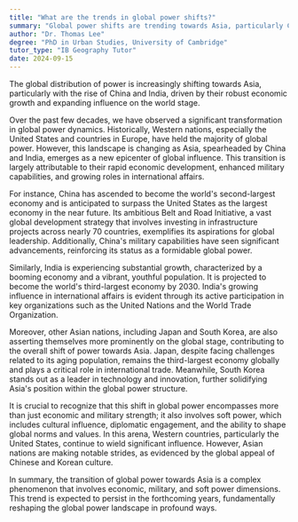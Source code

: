 ```yaml
---
title: "What are the trends in global power shifts?"
summary: "Global power shifts are trending towards Asia, particularly China and India, due to their economic growth and increasing influence."
author: "Dr. Thomas Lee"
degree: "PhD in Urban Studies, University of Cambridge"
tutor_type: "IB Geography Tutor"
date: 2024-09-15
---
```


The global distribution of power is increasingly shifting towards Asia, particularly with the rise of China and India, driven by their robust economic growth and expanding influence on the world stage.

Over the past few decades, we have observed a significant transformation in global power dynamics. Historically, Western nations, especially the United States and countries in Europe, have held the majority of global power. However, this landscape is changing as Asia, spearheaded by China and India, emerges as a new epicenter of global influence. This transition is largely attributable to their rapid economic development, enhanced military capabilities, and growing roles in international affairs.

For instance, China has ascended to become the world's second-largest economy and is anticipated to surpass the United States as the largest economy in the near future. Its ambitious Belt and Road Initiative, a vast global development strategy that involves investing in infrastructure projects across nearly $70$ countries, exemplifies its aspirations for global leadership. Additionally, China's military capabilities have seen significant advancements, reinforcing its status as a formidable global power.

Similarly, India is experiencing substantial growth, characterized by a booming economy and a vibrant, youthful population. It is projected to become the world's third-largest economy by $2030$. India's growing influence in international affairs is evident through its active participation in key organizations such as the United Nations and the World Trade Organization.

Moreover, other Asian nations, including Japan and South Korea, are also asserting themselves more prominently on the global stage, contributing to the overall shift of power towards Asia. Japan, despite facing challenges related to its aging population, remains the third-largest economy globally and plays a critical role in international trade. Meanwhile, South Korea stands out as a leader in technology and innovation, further solidifying Asia's position within the global power structure.

It is crucial to recognize that this shift in global power encompasses more than just economic and military strength; it also involves soft power, which includes cultural influence, diplomatic engagement, and the ability to shape global norms and values. In this arena, Western countries, particularly the United States, continue to wield significant influence. However, Asian nations are making notable strides, as evidenced by the global appeal of Chinese and Korean culture.

In summary, the transition of global power towards Asia is a complex phenomenon that involves economic, military, and soft power dimensions. This trend is expected to persist in the forthcoming years, fundamentally reshaping the global power landscape in profound ways.
    